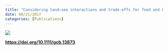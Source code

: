 ```yaml
---
title: "Considering land–sea interactions and trade-offs for food and biodiversity"
date: 08/21/2017
categories: [Publications]
---
```


![](cottrell-et-al2017.png)

[**https://doi.org/10.1111/gcb.13873**](https://doi.org/10.1111/gcb.13873)
